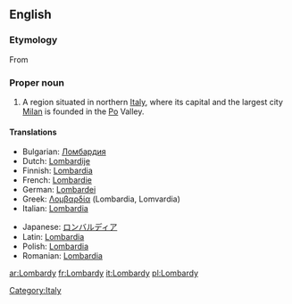 ==English==
{{wikipedia}}

===Etymology===
From {{L.}}

===Proper noun===
{{en-proper noun}}

# A region situated in northern [[Italy]], where its capital and the largest city [[Milan]] is founded in the [[Po]] Valley.

====Translations====
{{trans-top|region in northern Italy}}
*Bulgarian: [[Ломбардия]]
*Dutch: [[Lombardije]] {{n}}
*Finnish: [[Lombardia]]
*French: [[Lombardie]] {{f}}
*German: [[Lombardei]] {{f}}
*Greek: [[Λομβαρδία]] {{f}} (Lombardia, Lomvardia)
*Italian: [[Lombardia]] {{f}}
{{trans-mid}}
*Japanese: [[ロンバルディア]]
*Latin: [[Lombardia]]
*Polish: [[Lombardia]] {{f}}
*Romanian: [[Lombardia]] {{f}}
{{trans-bottom}}

[[Category:Italy]]

[[ar:Lombardy]]
[[fr:Lombardy]]
[[it:Lombardy]]
[[pl:Lombardy]]